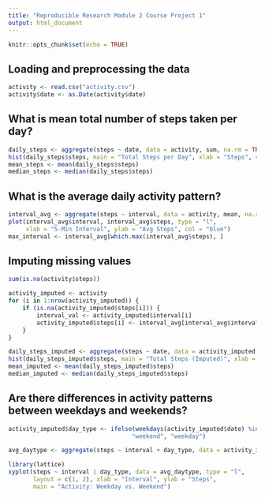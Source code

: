 ```yaml
---
title: "Reproducible Research Module 2 Course Project 1"
output: html_document
---
```


```r
knitr::opts_chunk$set(echo = TRUE)
```

## Loading and preprocessing the data

```r
activity <- read.csv("activity.csv")
activity$date <- as.Date(activity$date)
```

## What is mean total number of steps taken per day?

```r
daily_steps <- aggregate(steps ~ date, data = activity, sum, na.rm = TRUE)
hist(daily_steps$steps, main = "Total Steps per Day", xlab = "Steps", col = "skyblue")
mean_steps <- mean(daily_steps$steps)
median_steps <- median(daily_steps$steps)
```

## What is the average daily activity pattern?

```r
interval_avg <- aggregate(steps ~ interval, data = activity, mean, na.rm = TRUE)
plot(interval_avg$interval, interval_avg$steps, type = "l", 
     xlab = "5-Min Interval", ylab = "Avg Steps", col = "blue")
max_interval <- interval_avg[which.max(interval_avg$steps), ]
```

## Imputing missing values

```r
sum(is.na(activity$steps))

activity_imputed <- activity
for (i in 1:nrow(activity_imputed)) {
    if (is.na(activity_imputed$steps[i])) {
        interval_val <- activity_imputed$interval[i]
        activity_imputed$steps[i] <- interval_avg[interval_avg$interval == interval_val, "steps"]
    }
}

daily_steps_imputed <- aggregate(steps ~ date, data = activity_imputed, sum)
hist(daily_steps_imputed$steps, main = "Total Steps (Imputed)", xlab = "Steps", col = "lightgreen")
mean_imputed <- mean(daily_steps_imputed$steps)
median_imputed <- median(daily_steps_imputed$steps)
```

## Are there differences in activity patterns between weekdays and weekends?

```r

activity_imputed$day_type <- ifelse(weekdays(activity_imputed$date) %in% c("Saturday", "Sunday"), 
                                   "weekend", "weekday")

avg_daytype <- aggregate(steps ~ interval + day_type, data = activity_imputed, mean)

library(lattice)
xyplot(steps ~ interval | day_type, data = avg_daytype, type = "l", 
       layout = c(1, 2), xlab = "Interval", ylab = "Steps", 
       main = "Activity: Weekday vs. Weekend")
```
